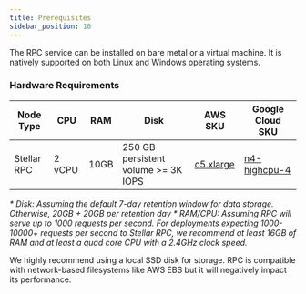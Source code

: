 ```yaml
---
title: Prerequisites
sidebar_position: 10
---
```


The RPC service can be installed on bare metal or a virtual machine. It is natively supported on both Linux and Windows operating systems.

### Hardware Requirements

| Node Type | CPU | RAM | Disk | AWS SKU | Google Cloud SKU |
| --- | --- | --- | --- | --- | --- |
| Stellar RPC | 2 vCPU | 10GB | 250 GB persistent volume >= 3K IOPS | [c5.xlarge] | [n4-highcpu-4] |

_\* Disk: Assuming the default 7-day retention window for data storage. Otherwise, 20GB + 20GB per retention day_ _\* RAM/CPU: Assuming RPC will serve up to 1000 requests per second. For deployments expecting 1000-10000+ requests per second to Stellar RPC, we recommend at least 16GB of RAM and at least a quad core CPU with a 2.4GHz clock speed._

We highly recommend using a local SSD disk for storage. RPC is compatible with network-based filesystems like AWS EBS but it will negatively impact its performance.

[c5.xlarge]: https://aws.amazon.com/ec2/instance-types/c5/
[n4-highcpu-4]: https://cloud.google.com/compute/docs/general-purpose-machines#n4-highcpu
